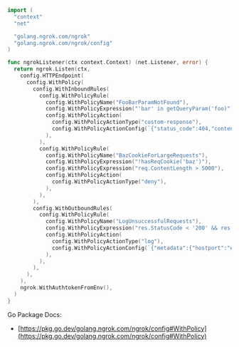 ```go
import (
  "context"
  "net"

  "golang.ngrok.com/ngrok"
  "golang.ngrok.com/ngrok/config"
)

func ngrokListener(ctx context.Context) (net.Listener, error) {
  return ngrok.Listen(ctx,
    config.HTTPEndpoint(
      config.WithPolicy(
        config.WithInboundRules(
          config.WithPolicyRule(
            config.WithPolicyName("FooBarParamNotFound"),
            config.WithPolicyExpression("'bar' in getQueryParam('foo)"),
            config.WithPolicyAction(
              config.WithPolicyActionType("custom-response"),
              config.WithPolicyActionConfig(`{"status_code":404,"content_type":"text/plain","content":"not found"}`),
            ),
          ),
          config.WithPolicyRule(
            config.WithPolicyName("BazCookieForLargeRequests"),
            config.WithPolicyExpression("!hasReqCookie('baz')"),
            config.WithPolicyExpression("req.ContentLength > 5000"),
            config.WithPolicyAction(
              config.WithPolicyActionType("deny"),
            ),
          ),
        ),
        config.WithOutboundRules(
          config.WithPolicyRule(
            config.WithPolicyName("LogUnsuccessfulRequests"),
            config.WithPolicyExpression("res.StatusCode < '200' && res.StatusCode >= '300'"),
            config.WithPolicyAction(
              config.WithPolicyActionType("log"),
              config.WithPolicyActionConfig(`{"metadata":{"hostport":"example.com:443","success":false}}`),
            ),
          ),
        ),
      ),
    ),
    ngrok.WithAuthtokenFromEnv(),
  )
}
```

Go Package Docs:

- [https://pkg.go.dev/golang.ngrok.com/ngrok/config#WithPolicy](https://pkg.go.dev/golang.ngrok.com/ngrok/config#WithPolicy)
